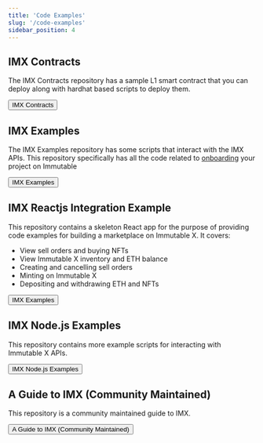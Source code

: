 ```yaml
---
title: 'Code Examples'
slug: '/code-examples'
sidebar_position: 4
---
```



## IMX Contracts

The IMX Contracts repository has a sample L1 smart contract that you can deploy along with hardhat based scripts to deploy them.

<a href="https://github.com/immutable/imx-contracts">
  <Button>
    IMX Contracts
    <RightArrowIcon className={styles.ctaIcon} />
  </Button>
</a>

## IMX Examples

The IMX Examples repository has some scripts that interact with the IMX APIs. This repository specifically has all the code related to [onboarding](../guides/onboarding/index.md) your project on Immutable

<a href="https://github.com/immutable/imx-examples">
  <Button>
    IMX Examples <RightArrowIcon className={styles.ctaIcon} />
  </Button>
</a>

## IMX Reactjs Integration Example

This repository contains a skeleton React app for the purpose of providing code examples for building a marketplace on Immutable X. It covers:

* View sell orders and buying NFTs
* View Immutable X inventory and ETH balance
* Creating and cancelling sell orders
* Minting on Immutable X
* Depositing and withdrawing ETH and NFTs

<a href="https://github.com/immutable/imx-reactjs-integration-example">
  <Button>
    IMX Examples <RightArrowIcon className={styles.ctaIcon} />
  </Button>
</a>

## IMX Node.js Examples

This repository contains more example scripts for interacting with Immutable X APIs.

<a href="https://github.com/immutable/imx-nodejs-examples">
  <Button>
    IMX Node.js Examples <RightArrowIcon className={styles.ctaIcon} />
  </Button>
</a>

## A Guide to IMX (Community Maintained)

This repository is a community maintained guide to IMX.

<a href="https://github.com/8bNFT/incomplete-guide-to-imx">
  <Button>
    A Guide to IMX (Community Maintained)<RightArrowIcon className={styles.ctaIcon} />
  </Button>
</a>